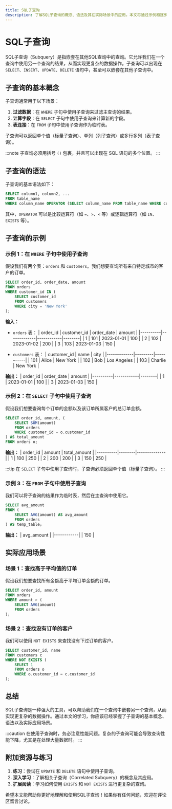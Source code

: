 ```yaml
---
title: SQL子查询
description: 了解SQL子查询的概念、语法及其在实际场景中的应用。本文将通过示例和逐步讲解，帮助初学者掌握SQL子查询的使用方法。
---
```


# SQL子查询

SQL子查询（Subquery）是指嵌套在其他SQL查询中的查询。它允许我们在一个查询中使用另一个查询的结果，从而实现更复杂的数据操作。子查询可以出现在 `SELECT`、`INSERT`、`UPDATE`、`DELETE` 语句中，甚至可以嵌套在其他子查询中。

## 子查询的基本概念

子查询通常用于以下场景：
1. **过滤数据**：在 `WHERE` 子句中使用子查询来过滤主查询的结果。
2. **计算字段**：在 `SELECT` 子句中使用子查询来计算新的字段。
3. **表连接**：在 `FROM` 子句中使用子查询作为临时表。

子查询可以返回单个值（标量子查询）、单列（列子查询）或多行多列（表子查询）。

:::note
子查询必须用括号 `()` 包裹，并且可以出现在 SQL 语句的多个位置。
:::

## 子查询的语法

子查询的基本语法如下：

```sql
SELECT column1, column2, ...
FROM table_name
WHERE column_name OPERATOR (SELECT column_name FROM table_name WHERE condition);
```

其中，`OPERATOR` 可以是比较运算符（如 `=`、`>`、`<` 等）或逻辑运算符（如 `IN`、`EXISTS` 等）。

## 子查询的示例

### 示例 1：在 `WHERE` 子句中使用子查询

假设我们有两个表：`orders` 和 `customers`。我们想要查询所有来自特定城市的客户的订单。

```sql
SELECT order_id, order_date, amount
FROM orders
WHERE customer_id IN (
    SELECT customer_id
    FROM customers
    WHERE city = 'New York'
);
```

**输入：**
- `orders` 表：
  | order_id | customer_id | order_date | amount |
  |----------|-------------|------------|--------|
  | 1        | 101         | 2023-01-01 | 100    |
  | 2        | 102         | 2023-01-02 | 200    |
  | 3        | 103         | 2023-01-03 | 150    |

- `customers` 表：
  | customer_id | name    | city      |
  |-------------|---------|-----------|
  | 101         | Alice   | New York  |
  | 102         | Bob     | Los Angeles |
  | 103         | Charlie | New York  |

**输出：**
| order_id | order_date | amount |
|----------|------------|--------|
| 1        | 2023-01-01 | 100    |
| 3        | 2023-01-03 | 150    |

### 示例 2：在 `SELECT` 子句中使用子查询

假设我们想要查询每个订单的金额以及该订单所属客户的总订单金额。

```sql
SELECT order_id, amount, (
    SELECT SUM(amount)
    FROM orders
    WHERE customer_id = o.customer_id
) AS total_amount
FROM orders o;
```

**输出：**
| order_id | amount | total_amount |
|----------|--------|--------------|
| 1        | 100    | 250          |
| 2        | 200    | 200          |
| 3        | 150    | 250          |

:::tip
在 `SELECT` 子句中使用子查询时，子查询必须返回单个值（标量子查询）。
:::

### 示例 3：在 `FROM` 子句中使用子查询

我们可以将子查询的结果作为临时表，然后在主查询中使用它。

```sql
SELECT avg_amount
FROM (
    SELECT AVG(amount) AS avg_amount
    FROM orders
) AS temp_table;
```

**输出：**
| avg_amount |
|------------|
| 150        |

## 实际应用场景

### 场景 1：查找高于平均值的订单

假设我们想要查找所有金额高于平均订单金额的订单。

```sql
SELECT order_id, amount
FROM orders
WHERE amount > (
    SELECT AVG(amount)
    FROM orders
);
```

### 场景 2：查找没有订单的客户

我们可以使用 `NOT EXISTS` 来查找没有下过订单的客户。

```sql
SELECT customer_id, name
FROM customers c
WHERE NOT EXISTS (
    SELECT 1
    FROM orders o
    WHERE o.customer_id = c.customer_id
);
```

## 总结

SQL子查询是一种强大的工具，可以帮助我们在一个查询中嵌套另一个查询，从而实现更复杂的数据操作。通过本文的学习，你应该已经掌握了子查询的基本概念、语法以及实际应用场景。

:::caution
在使用子查询时，务必注意性能问题。复杂的子查询可能会导致查询性能下降，尤其是在处理大量数据时。
:::

## 附加资源与练习

1. **练习**：尝试在 `UPDATE` 和 `DELETE` 语句中使用子查询。
2. **深入学习**：了解相关子查询（Correlated Subquery）的概念及其应用。
3. **扩展阅读**：学习如何使用 `EXISTS` 和 `NOT EXISTS` 进行更复杂的查询。

希望本文能帮助你更好地理解和使用SQL子查询！如果你有任何问题，欢迎在评论区留言讨论。